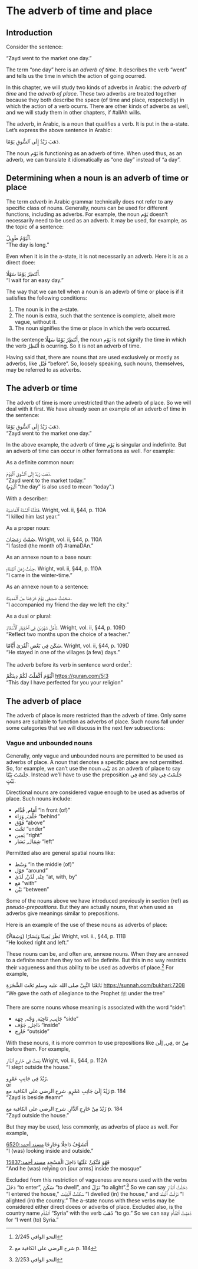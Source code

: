 # The adverb of time and place

## Introduction

Consider the sentence:

"Zayd went to the market one day."

The term "one day" here is an _adverb of time_.
It describes the verb "went" and tells us the time in which the action of going ocurred.

In this chapter, we will study two kinds of adverbs in Arabic:
the _adverb of time_ and the _adverb of place_.
These two adverbs are treated together because they both describe the space (of time and place, respectedly) in which the action of a verb ocurrs.
There are other kinds of adverbs as well, and we will study them in other chapters, if [#allAh]{.trn2} wills.

The adverb, in Arabic, is a noun that qualifies a verb.
It is put in the a-state.
Let's express the above sentence in Arabic:

[ذَهَبَ زَيْدٌ إِلَى ٱلسُّوقِ يَوْمًا.]{.ar}  

The noun [يَوْم]{.ar} is functioning as an adverb of time.
When used thus, as an adverb, we can translate it idiomatically as "one day" instead of "a day".

## Determining when a noun is an adverb of time or place

The term _adverb_ in Arabic grammar technically does not refer to any specific class of nouns.
Generally, nouns can be used for different functions, including as adverbs.
For example, the noun
[يَوْم]{.ar}
doesn't necessarily need to be used as an adverb.
It may be used, for example, as the topic of a sentence:

[ٱَلْيَوْمُ طَوِيلٌ.]{.ar}  
"The day is long."

Even when it is in the a-state, it is not necessarily an adverb. 
Here it is as a direct doee:

[أَنْتَظِرُ يَوْمًا سَهْلًا.]{.ar}  
"I wait for an easy day."

The way that we can tell when a noun is an adevrb of time or place is if it satisfies the following conditions:

1. The noun is in the a-state.
2. The noun is extra, such that the sentence is complete, albeit more vague, without it.
3. The noun signifies the time or place in which the verb occurred.

In the sentence [أَنْتَظِرُ يَوْمًا سَهْلًا]{.ar}, the noun [يَوْم]{.ar} is not signify the time in which the verb [أَنْتَظِرُ]{.ar} is ocurring.
So it is not an adverb of time.

Having said that, there are nouns that are used exclusively or mostly as adverbs, like [قَبْل]{.ar} "before".
So, loosely speaking, such nouns, themselves, may be referred to as adverbs.

## The adverb or time

The adverb of time is more unrestricted than the adverb of place.
So we will deal with it first.
We have already seen an example of an adverb of time in the sentence:

[ذَهَبَ زَيْدٌ إِلَى ٱلسُّوقِ يَوْمًا.]{.ar}  
"Zayd went to the market one day."

In the above example, the adverb of time [يَوْم]{.ar} is singular and indefinite.
But an adverb of time can occur in other formations as well. For example:

As a definite common noun:

[ذَهَبَ زَيْدٌ إِلَى ٱلسُّوقِ ٱلْيَوْمَ.]{.ar}  
"Zayd went to the market today."  
([ٱلْيَوْم]{.ar} "the day" is also used to mean "today".)

With a describer:

[قَتَلْتُهُ ٱلسَّنَةَ ٱلْمَاضِيَةَ.]{.ar}
[Wright, vol.\ ii, §44, p.\ 110A]{.aside}  
"I killed him last year."

As a proper noun:

[صُمْتُ رَمَضَانَ.]{.ar}
[Wright, vol.\ ii, §44, p.\ 110A]{.aside}  
"I fasted (the month of) [#ramaDAn]{.trn2}."

As an annexe noun to a base noun:

[جِئْتُ زَمَنَ ٱلشِّتَاءِ.]{.ar}
[Wright, vol.\ ii, §44, p.\ 110A]{.aside}  
"I came in the winter-time."

As an annexe noun to a sentence:

[صَحَبْتُ صَدِيقِي يَوْمَ خَرَجْنَا مِنَ ٱلْمَدِينَةِ.]{.ar}  
"I accompanied my friend the day we left the city."

As a dual or plural:

[تَأَمَّلْ شَهْرَيْنِ فِي ٱخْتِيَارِ ٱلْأُسْتَاذِ.]{.ar}
[Wright, vol.\ ii, §44, p.\ 109D]{.aside}  
"Reflect two months upon the choice of a teacher."

[سَكَنَ فِي بَعْضِ ٱلْقُرَىٰ أَيَّامًا.]{.ar}
[Wright, vol.\ ii, §44, p.\ 109D]{.aside}  
"He stayed in one of the villages (a few) days."

The adverb before its verb in sentence word order^[[النحو الوافي]{.ar} 2/245]:

[ٱلْيَوْمَ أَكْمَلْتُ لَكُمْ دِينَكُمْ]{.ar}
[<https://quran.com/5:3>]{.aside}  
"This day I have perfected for you your religion"

## The adverb of place

The adverb of place is more restricted than the adverb of time.
Only some nouns are suitable to function as adverbs of place.
Such nouns fall under some categories that we will discuss in the next few subsections:

### Vague and unbounded nouns

Generally, only vague and unbounded nouns are permitted to be used as adverbs of place.
A noun that denotes a specific place are not permitted.
So, for example, we can't use the noun [بَيْت]{.ar} as an adverb of place to say [جَلَسْتُ بَيْتًا]{.ar}.
Instead we'll have to use the preposition [فِي]{.ar} and say [جَلَسْتُ فِي بَيْتٍ]{.ar}.

Directional nouns are considered vague enough to be used as adverbs of place.
Such nouns include:

+ [أَمَام]{.ar}, [قُدَّام]{.ar} "in front (of)"
+ [خَلْفَ]{.ar}, [وَرَاء]{.ar} "behind"
+ [فَوْق]{.ar} "above"
+ [تَحْت]{.ar} "under"
+ [يَمِين]{.ar} "right"
+ [شِمَال]{.ar}, [يَسَار]{.ar} "left"

Permitted also are general spatial nouns like:

+ [وَسْط]{.ar} "in the middle (of)"
+ [حَوْل]{.ar} "around"
+ [عِنْد]{.ar}, [لَدُنْ]{.ar}, [لَدَىٰ]{.ar} "at, with, by"
+ [مَع]{.ar} "with"
+ [بَيْن]{.ar} "between"

Some of the nouns above we have introduced previously in section (ref) as _pseudo-prepositions_.
But they are actually nouns, that when used as adverbs give meanings similar to prepositions.

<!--
These nouns can be used when indefinite. 
-->
Here is an example of the use of these nouns as adverbs of place:

[نَظَرَ يَمِينًا وَيَسَارًا (وَشِمَالًا)]{.ar}
[Wright, vol.\ ii., §44,\ p.\ 111B]{.aside}  
"He looked right and left."

<!--But they are more likely to be used as annexe nouns.-->
These nouns can be, and often are, annexe nouns.
When they are annexed to a definite noun then they too will be definite.
But this in no way restricts their vagueness and thus ability to be used as adverbs of place.^[[شرح الرضي على الكافية مع]{.ar} p.\ 184]
For example,

[بَايَعْنَا النَّبِيَّ صلى الله عليه وسلم تَحْتَ الشَّجَرَةِ]{.ar}
[<https://sunnah.com/bukhari:7208>]{.aside}  
"We gave the oath of allegiance to the Prophet [ﷺ]{.aralt} under the tree"

There are some nouns whose meaning is associated with the word "side":

+ [جَانِب]{.ar}, [نَاحِيَة]{.ar}, [وَجْه]{.ar}, [جِهَة]{.ar} "side"
+ [دَاخِل]{.ar}, [جَوْف]{.ar} "inside"
+ [خَارِج]{.ar} "outside"

With these nouns, it is more common to use prepositions like [فِي]{.ar}, [إلَىٰ]{.ar}, or [مِنْ]{.ar} before them.
For example,

[نِمْتُ فِي خَارِجِ ٱلدَّارِ]{.ar}
[Wright, vol.\ ii., §44,\ p.\ 112A]{.aside}  
"I slept outside the house."

[زَيْدٌ فِي جَانِبِ عَمْرٍو.]{.ar}  
or  
[زَيْدٌ إِلَىٰ جَانِبِ عَمْرٍو.]{.ar}
[[شرح الرضي على الكافية مع]{.ar} p.\ 184]{.aside}  
"Zayd is beside [#eamr]{.trn2}"

[زَيْدٌ مِنْ خَارِجِ ٱلدَّارِ.]{.ar}
[[شرح الرضي على الكافية مع]{.ar} p.\ 184]{.aside}  
"Zayd outside the house."

But they may be used, less commonly, as adverbs of place as well.
For example,

[أَتَشَوَّفُ دَاخِلًا وَخَارِجًا]{.ar}
[[[مسند أحمد]{.ar}:6520](https://shamela.ws/book/25794/4962#p1)]{.aside}  
"I (was) looking inside and outside."

[فَهُوَ مُتَّكِئٌ عَلَيْهَا دَاخِلَ الْمَسْجِدِ]{.ar}
[[[مسند أحمد]{.ar}:15837](https://shamela.ws/book/25794/12210)]{.aside}  
"And he (was) relying on [our arms] inside the mosque"


<!--
Universal directions like
[شَرْق]{.ar} "east"
and
[غَرْب]{.ar} "west"
too are sometimes used as adverbs of place.
The nouns [بَرّ]{.ar} "land" and [بَحْر]{.ar} "sea" also seem to be used as adverbs of place.
For such nouns, it seems more correct that they only be used as such when indefinite.
For example,

:::{.ar}
وَتَقَرَّبُوا إِلَى اللَّهِ تَعَالَى بِاتِّبَاعِهِمْ سُنَنَ رَسُولِ اللَّهِ صَلَّى اللَّهُ عَلَيْهِ وَسَلَّمَ، وَطَلَبِهِمْ لِآثَارِهِ وَأَخْبَارِهِ، بَرًّا وَبَحْرًا وَشَرْقًا وَغَرْبًا
:::
[[تأويل مختلف الحديث لابن قتيبة]{.ar}, p.\ 127]{.aside}  
"And they sought to come close to [#allAh]{.trn2} by following the practices of the Messenger of [#allAh]{.trn2} [ﷺ]{.aralt} and by seeking reports and information of him, (by) land and (by) sea, and east and west."
-->

Excluded from this restriction of vagueness are nouns used with the verbs [دَخَلَ]{.ar} "to enter", [سَكَنَ]{.ar} "to dwell", and [نَزَلَ]{.ar} "to alight".^[[النحو الوافي]{.ar} 2/253]
So we can say
[دَخَلْتُ ٱلدَّارَ]{.ar}
"I entered the house,"
[سَكَنْتُ ٱلْبَيْتَ]{.ar}
"I dwelled (in) the house,"
and
[نَزَلْتُ ٱلْبَلَدَ]{.ar}
"I alighted (in) the country."
The a-state nouns with these verbs may be considered either direct doees or adverbs of place.
Excluded also, is the country name [ٱلشَّأْم]{.ar} "Syria" with the verb [ذَهَبَ]{.ar} "to go." So we can say [ذَهَبْتُ ٱلشَّأْمَ]{.ar} for "I went (to) Syria."



